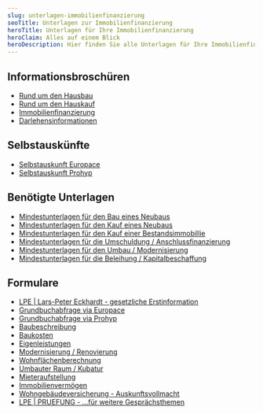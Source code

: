 ```yaml
---
slug: unterlagen-immobilienfinanzierung
seoTitle: Unterlagen zur Immobilienfinanzierung
heroTitle: Unterlagen für Ihre Immobilienfinanzierung
heroClaim: Alles auf einem Blick
heroDescription: Hier finden Sie alle Unterlagen für Ihre Immobilienfinanzierung. Einfach anklicken, herunterladen und bei Bedarf ausfüllen. Gerne sind wir Ihnen dabei behilflich!
---
```


## Informationsbroschüren

-   [Rund um den Hausbau](/immobilienfinanzierung/Broschuere_Hausbau_2021-05.pdf) 
-   [Rund um den Hauskauf](/immobilienfinanzierung/Broschuere_Hauskauf_2019-11.pdf)
-   [Immobilienfinanzierung](/immobilienfinanzierung/Broschüre_Immobilienfinanzierung_2021-05.pdf)
-   [Darlehensinformationen](/immobilienfinanzierung/Broschuere_Darlehensinformationen_DSL.pdf)

## Selbstauskünfte

- [Selbstauskunft Europace](/immobilienfinanzierung/Selbstauskunft_Europace.pdf)
- [Selbstauskunft Prohyp](/immobilienfinanzierung/Selbstauskunft_Prohyp.pdf)

## Benötigte Unterlagen

- [Mindestunterlagen für den Bau eines Neubaus](/immobilienfinanzierung/Mindestunterlagenliste_Bau_Neubau.pdf)
- [Mindestunterlagen für den Kauf eines Neubaus](/immobilienfinanzierung/Mindestunterlagenliste_Kauf_Neubau.pdf)
- [Mindestunterlagen für den Kauf einer Bestandsimmobillie](/immobilienfinanzierung/Mindestunterlagenliste_Kauf_Bestandsimmobillie.pdf)
- [Mindestunterlagen für die Umschuldung / Anschlussfinanzierung](/immobilienfinanzierung/Mindestunterlagenliste_Umschuldung_Anschlussfinanzierung.pdf)
- [Mindestunterlagen für den Umbau / Modernisierung](/immobilienfinanzierung/Mindestunterlagenliste_Umbau_Modernisierung.pdf)
- [Mindestunterlagen für die Beleihung / Kapitalbeschaffung](/immobilienfinanzierung/Mindestunterlagenliste_Kapitalbeschaffung_Beleihung.pdf)

## Formulare

- [LPE | Lars-Peter Eckhardt - gesetzliche Erstinformation](/immobilienfinanzierung/LPE_Erstinformation.pdf)
- [Grundbuchabfrage via Europace](/immobilienfinanzierung/Grundbuchabfrage_via_Europace.pdf)
- [Grundbuchabfrage via Prohyp](/immobilienfinanzierung/Grundbuchabfrage_via_Prohyp.pdf)
- [Baubeschreibung](/immobilienfinanzierung/Formular_Baubeschreibung.pdf)
- [Baukosten](/immobilienfinanzierung/Formular_Baukosten.pdf)
- [Eigenleistungen](/immobilienfinanzierung/Formular_geplante_Eigenleistungen.pdf)
- [Modernisierung / Renovierung](/immobilienfinanzierung/Formular_Modernisierung-Renovierung.pdf)
- [Wohnflächenberechnung](/immobilienfinanzierung/Formular_Berechnung_Wohnflaeche.pdf)
- [Umbauter Raum / Kubatur](/immobilienfinanzierung/Formular_Berechnung_umbauter_Raum.pdf)
- [Mieteraufstellung](/immobilienfinanzierung/Formular_Aufstellung_Mieter.pdf)
- [Immobilienvermögen](/immobilienfinanzierung/Formular_Aufstellung_Immobilienvermoegen.pdf)
- [Wohngebäudeversicherung - Auskunftsvollmacht](/immobilienfinanzierung/Formular_Wohngebaeudeversicherung_Auskunftsvollmacht.pdf)
- [LPE | PRUEFUNG - ...für weitere Gesprächsthemen](/immobilienfinanzierung/LPE_PRUEFUNG.pdf)

 




